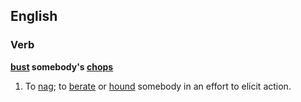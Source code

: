 ==English==
===Verb===
'''[[bust]] somebody's [[chops]]'''
#{{idiom}} To [[nag]]; to [[berate]] or [[hound]] somebody in an effort to elicit action.